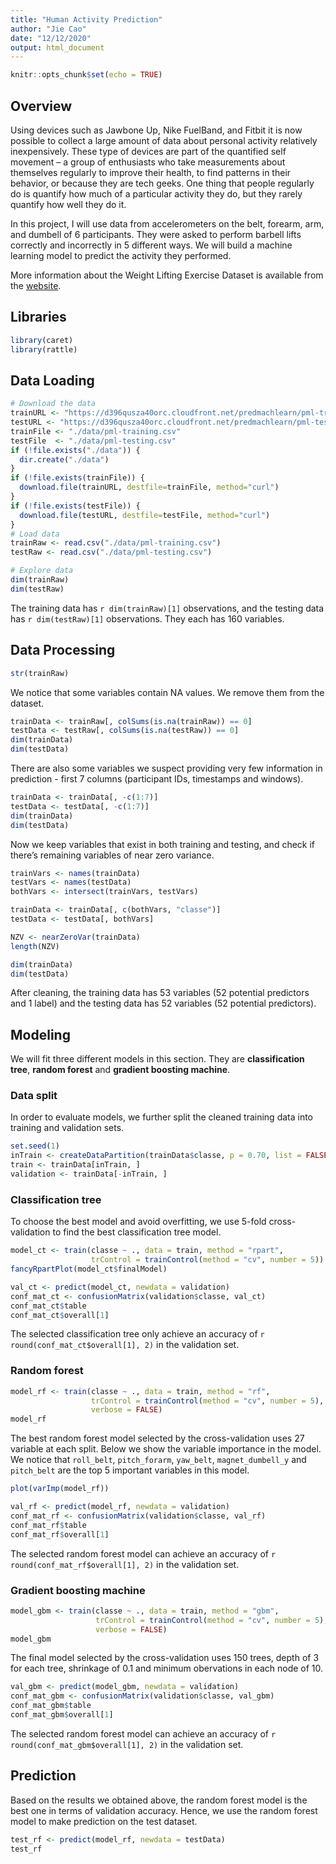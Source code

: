 ```yaml
---
title: "Human Activity Prediction"
author: "Jie Cao"
date: "12/12/2020"
output: html_document
---
```


```r
knitr::opts_chunk$set(echo = TRUE)
```

## Overview

Using devices such as Jawbone Up, Nike FuelBand, and Fitbit it is now possible to collect a large amount of data about personal activity relatively inexpensively. These type of devices are part of the quantified self movement – a group of enthusiasts who take measurements about themselves regularly to improve their health, to find patterns in their behavior, or because they are tech geeks. One thing that people regularly do is quantify how much of a particular activity they do, but they rarely quantify how well they do it. 

In this project, I will use data from accelerometers on the belt, forearm, arm, and dumbell of 6 participants. They were asked to perform barbell lifts correctly and incorrectly in 5 different ways. We will build a machine learning model to predict the activity they performed.

More information about the Weight Lifting Exercise Dataset is available from the [website](http://groupware.les.inf.puc-rio.br/har). 

## Libraries

```r
library(caret)
library(rattle)
```

## Data Loading

```r
# Download the data
trainURL <- "https://d396qusza40orc.cloudfront.net/predmachlearn/pml-training.csv"
testURL <- "https://d396qusza40orc.cloudfront.net/predmachlearn/pml-testing.csv"
trainFile <- "./data/pml-training.csv"
testFile  <- "./data/pml-testing.csv"
if (!file.exists("./data")) {
  dir.create("./data")
}
if (!file.exists(trainFile)) {
  download.file(trainURL, destfile=trainFile, method="curl")
}
if (!file.exists(testFile)) {
  download.file(testURL, destfile=testFile, method="curl")
}
# Load data
trainRaw <- read.csv("./data/pml-training.csv")
testRaw <- read.csv("./data/pml-testing.csv")

# Explore data
dim(trainRaw)
dim(testRaw)
```

The training data has `r dim(trainRaw)[1]` observations, and the testing data has `r dim(testRaw)[1]` observations. They each has 160 variables.

## Data Processing

```r
str(trainRaw)
```

We notice that some variables contain NA values. We remove them from the dataset.

```r
trainData <- trainRaw[, colSums(is.na(trainRaw)) == 0]
testData <- testRaw[, colSums(is.na(testRaw)) == 0]
dim(trainData)
dim(testData)
```

There are also some variables we suspect providing very few information in prediction - first 7 columns (participant IDs, timestamps and windows). 

```r
trainData <- trainData[, -c(1:7)]
testData <- testData[, -c(1:7)]
dim(trainData)
dim(testData)
```

Now we keep variables that exist in both training and testing, and check if there's remaining variables of near zero variance. 

```r
trainVars <- names(trainData)
testVars <- names(testData)
bothVars <- intersect(trainVars, testVars)

trainData <- trainData[, c(bothVars, "classe")]
testData <- testData[, bothVars]

NZV <- nearZeroVar(trainData)
length(NZV)

dim(trainData)
dim(testData)
```

After cleaning, the training data has 53 variables (52 potential predictors and 1 label) and the testing data has 52 variables (52 potential predictors). 

## Modeling

We will fit three different models in this section. They are **classification tree**, **random forest** and **gradient boosting machine**.

### Data split

In order to evaluate models, we further split the cleaned training data into training and validation sets.

```r
set.seed(1)
inTrain <- createDataPartition(trainData$classe, p = 0.70, list = FALSE)
train <- trainData[inTrain, ]
validation <- trainData[-inTrain, ]
```

### Classification tree

To choose the best model and avoid overfitting, we use 5-fold cross-validation to find the best classification tree model. 

```r
model_ct <- train(classe ~ ., data = train, method = "rpart", 
                  trControl = trainControl(method = "cv", number = 5))
fancyRpartPlot(model_ct$finalModel)
```

```r
val_ct <- predict(model_ct, newdata = validation)
conf_mat_ct <- confusionMatrix(validation$classe, val_ct)
conf_mat_ct$table
conf_mat_ct$overall[1]
```

The selected classification tree only achieve an accuracy of `r round(conf_mat_ct$overall[1], 2)` in the validation set. 

### Random forest

```r
model_rf <- train(classe ~ ., data = train, method = "rf",  
                  trControl = trainControl(method = "cv", number = 5), 
                  verbose = FALSE)
model_rf
```

The best random forest model selected by the cross-validation uses 27 variable at each split. Below we show the variable importance in the model. We notice that `roll_belt`, `pitch_forarm`, `yaw_belt`, `magnet_dumbell_y` and `pitch_belt` are the top 5 important variables in this model. 

```r
plot(varImp(model_rf))
```


```r
val_rf <- predict(model_rf, newdata = validation)
conf_mat_rf <- confusionMatrix(validation$classe, val_rf)
conf_mat_rf$table
conf_mat_rf$overall[1]
```

The selected random forest model can achieve an accuracy of `r round(conf_mat_rf$overall[1], 2)` in the validation set. 

### Gradient boosting machine

```r
model_gbm <- train(classe ~ ., data = train, method = "gbm", 
                   trControl = trainControl(method = "cv", number = 5), 
                   verbose = FALSE)
model_gbm
```

The final model selected by the cross-validation uses 150 trees, depth of 3 for each tree, shrinkage of 0.1 and minimum obervations in each node of 10. 

```r
val_gbm <- predict(model_gbm, newdata = validation)
conf_mat_gbm <- confusionMatrix(validation$classe, val_gbm)
conf_mat_gbm$table
conf_mat_gbm$overall[1]
```

The selected random forest model can achieve an accuracy of `r round(conf_mat_gbm$overall[1], 2)` in the validation set. 

## Prediction

Based on the results we obtained above, the random forest model is the best one in terms of validation accuracy. Hence, we use the random forest model to make prediction on the test dataset. 

```r
test_rf <- predict(model_rf, newdata = testData)
test_rf
```


